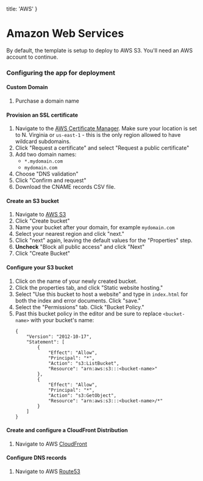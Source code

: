   title: 'AWS'
}

# Amazon Web Services

By default, the template is setup to deploy to AWS S3. You'll need an AWS account to continue.

### Configuring the app for deployment

#### Custom Domain

1. Purchase a domain name

#### Provision an SSL certificate

1. Navigate to the [AWS Certificate Manager](https://console.aws.amazon.com/acm/home?region=us-east-1). Make sure your location is set to N. Virginia or `us-east-1` - this is the only region allowed to have wildcard subdomains.
1. Click "Request a certificate" and select "Request a public certificate"
1. Add two domain names:
    - `*.mydomain.com`
    - `mydomain.com`
1. Choose "DNS validation"
1. Click "Confirm and request"
1. Download the CNAME records CSV file.

#### Create an S3 bucket

1. Navigate to [AWS S3](https://s3.console.aws.amazon.com/s3)
1. Click "Create bucket"
1. Name your bucket after your domain, for example `mydomain.com`
1. Select your nearest region and click "next."
1. Click "next" again, leaving the default values for the "Properties" step.
1. **Uncheck** "Block all public access" and click "Next"
1. Click "Create Bucket"

#### Configure your S3 bucket

1. Click on the name of your newly created bucket.
1. Click the properties tab, and click "Static website hosting."
1. Select "Use this bucket to host a website" and type in `index.html` for both the index and error documents. Click "save."
1. Select the "Permissions" tab. Click "Bucket Policy."
1. Past this bucket policy in the editor and be sure to replace `<bucket-name>` with your bucket's name:
    ```
    {
        "Version": "2012-10-17",
        "Statement": [
            {
                "Effect": "Allow",
                "Principal": "*",
                "Action": "s3:ListBucket",
                "Resource": "arn:aws:s3:::<bucket-name>"
            },
            {
                "Effect": "Allow",
                "Principal": "*",
                "Action": "s3:GetObject",
                "Resource": "arn:aws:s3:::<bucket-name>/*"
            }
        ]
    }
    ```

#### Create and configure a CloudFront Distribution

1. Navigate to AWS [CloudFront]()

#### Configure DNS records

1. Navigate to AWS [Route53]()
